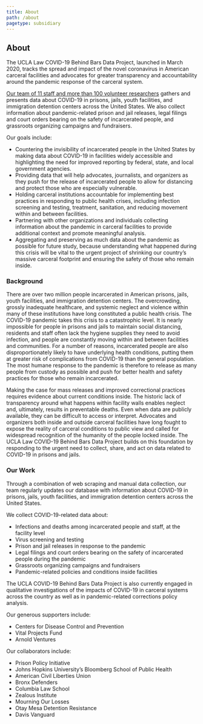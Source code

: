 ```yaml
---
title: About
path: /about
pagetype: subsidiary
---
```

## About

The UCLA Law COVID-19 Behind Bars Data Project, launched in March 2020, tracks the spread and impact of the novel coronavirus in American carceral facilities and advocates for greater transparency and accountability around the pandemic response of the carceral system.

[Our team of 11 staff and more than 100 volunteer researchers](/project-team) gathers and presents data about COVID-19 in prisons, jails, youth facilities, and immigration detention centers across the United States. We also collect information about pandemic-related prison and jail releases, legal filings and court orders bearing on the safety of incarcerated people, and grassroots organizing campaigns and fundraisers.

Our goals include:

* Countering the invisibility of incarcerated people in the United States by making data about COVID-19 in facilities widely accessible and highlighting the need for improved reporting by federal, state, and local government agencies.
* Providing data that will help advocates, journalists, and organizers as they push for the release of incarcerated people to allow for distancing and protect those who are especially vulnerable.
* Holding carceral institutions accountable for implementing best practices in responding to public health crises, including infection screening and testing, treatment, sanitation, and reducing movement within and between facilities.
* Partnering with other organizations and individuals collecting information about the pandemic in carceral facilities to provide additional context and promote meaningful analysis.
* Aggregating and preserving as much data about the pandemic as possible for future study, because understanding what happened during this crisis will be vital to the urgent project of shrinking our country’s massive carceral footprint and ensuring the safety of those who remain inside.

### Background

There are over two million people incarcerated in American prisons, jails, youth facilities, and immigration detention centers. The overcrowding, grossly inadequate healthcare, and systemic neglect and violence within many of these institutions have long constituted a public health crisis. The COVID-19 pandemic takes this crisis to a catastrophic level. It is nearly impossible for people in prisons and jails to maintain social distancing, residents and staff often lack the hygiene supplies they need to avoid infection, and people are constantly moving within and between facilities and communities. For a number of reasons, incarcerated people are also disproportionately likely to have underlying health conditions, putting them at greater risk of complications from COVID-19 than the general population. The most humane response to the pandemic is therefore to release as many people from custody as possible and push for better health and safety practices for those who remain incarcerated.

Making the case for mass releases and improved correctional practices requires evidence about current conditions inside. The historic lack of transparency around what happens within facility walls enables neglect and, ultimately, results in preventable deaths. Even when data are publicly available, they can be difficult to access or interpret. Advocates and organizers both inside and outside carceral facilities have long fought to expose the reality of carceral conditions to public view and called for widespread recognition of the humanity of the people locked inside. The UCLA Law COVID-19 Behind Bars Data Project builds on this foundation by responding to the urgent need to collect, share, and act on data related to COVID-19 in prisons and jails. 

### Our Work

Through a combination of web scraping and manual data collection, our team regularly updates our database with information about COVID-19 in prisons, jails, youth facilities, and immigration detention centers across the United States.  

We collect COVID-19-related data about:

* Infections and deaths among incarcerated people and staff, at the facility level
* Virus screening and testing
* Prison and jail releases in response to the pandemic
* Legal filings and court orders bearing on the safety of incarcerated people during the pandemic
* Grassroots organizing campaigns and fundraisers
* Pandemic-related policies and conditions inside facilities

The UCLA COVID-19 Behind Bars Data Project is also currently engaged in qualitative investigations of the impacts of COVID-19 in carceral systems across the country as well as in pandemic-related corrections policy analysis. 

Our generous supporters include:

* Centers for Disease Control and Prevention
* Vital Projects Fund
* Arnold Ventures

Our collaborators include:

* Prison Policy Initiative
* Johns Hopkins University’s Bloomberg School of Public Health
* American Civil Liberties Union
* Bronx Defenders 
* Columbia Law School
* Zealous Institute
* Mourning Our Losses
* Otay Mesa Detention Resistance
* Davis Vanguard

&nbsp;\
&nbsp;